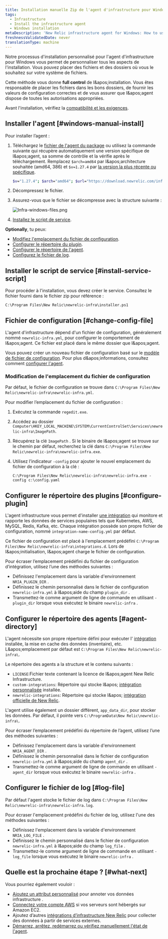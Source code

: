 ```yaml
---
title: Installation manuelle Zip de l'agent d'infrastructure pour Windows
tags:
  - Infrastructure
  - Install the infrastructure agent
  - Windows installation
metaDescription: 'New Relic infrastructure agent for Windows: How to use the manual install script so you can adapt it to your environment.'
freshnessValidatedDate: never
translationType: machine
---
```


Notre processus d&apos;installation personnalisé pour l&apos;agent d&apos;infrastructure pour Windows vous permet de personnaliser tous les aspects de l&apos;installation. Vous pouvez placer des fichiers et des dossiers où vous le souhaitez sur votre système de fichiers.

Cette méthode vous donne <DNT>**full control**</DNT> de l&amp;apos;installation. Vous êtes responsable de placer les fichiers dans les bons dossiers, de fournir les valeurs de configuration correctes et de vous assurer que l&amp;apos;agent dispose de toutes les autorisations appropriées.

Avant l&apos;installation, vérifiez la [compatibilité et les exigences](/docs/infrastructure/install-infrastructure-agent/get-started/requirements-infrastructure-agent).

## Installer l&apos;agent [#windows-manual-install]

Pour installer l’agent :

1. Téléchargez le [fichier de l&apos;agent du package](https://download.newrelic.com/infrastructure_agent/binaries/windows/) ou utilisez la commande suivante qui récupère automatiquement une version spécifique de l&amp;apos;agent, sa somme de contrôle et la vérifie après le téléchargement. Remplacez `$arch=amd64` par l&amp;apos;architecture souhaitée (amd64, 386) et `$v=1.27.4` par [la version la plus récente ou spécifique](https://github.com/newrelic/infrastructure-agent/releases/latest).

   ```sh
   $v="1.27.4"; $arch="amd64"; $url="https://download.newrelic.com/infrastructure_agent/binaries/windows/$arch/newrelic-infra-$arch.$v.zip";@("$url", "$url.sum") | ForEach-Object { Invoke-WebRequest -Uri $_ -OutFile $_.Split('/')[-1] }; write-host 'Checksum:' $(If (Select-String -Path "$url.sum".Split('/')[-1] -Pattern (Get-FileHash $url.Split('/')[-1]).Hash -Quiet) {"Ok"} Else {"Fail"})
   ```

2. Décompressez le fichier.

3. Assurez-vous que le fichier se décompresse avec la structure suivante :

   <img title="Infra-windows-files.png" alt="Infra-windows-files.png" src="/images/infrastructure_diagram_infra-agent-windows-folder-structure.webp" />

4. [Installez le script de service](#install-service-script).

<DNT>**Optionally**</DNT>, tu peux:

* [Modifiez l&apos;emplacement du fichier de configuration](#change-config-file).
* [Configurer le répertoire du plugin](#configure-plugin).
* [Configurer le répertoire de l&apos;agent](#agent-directory).
* [Configurez le fichier de log](#log-file).

## Installer le script de service [#install-service-script]

Pour procéder à l&apos;installation, vous devez créer le service. Consultez le fichier fourni dans le fichier zip pour référence :

```
C:\Program Files\New Relic\newrelic-infra\installer.ps1
```

## Fichier de configuration [#change-config-file]

L&apos;agent d&apos;infrastructure dépend d&apos;un fichier de configuration, généralement nommé `newrelic-infra.yml`, pour configurer le comportement de l&amp;apos;agent. Ce fichier est placé dans le même dossier que l&amp;apos;agent.

Vous pouvez créer un nouveau fichier de configuration basé sur le [modèle de fichier de configuration](/docs/infrastructure/new-relic-infrastructure/configuration/infrastructure-config-file-template-newrelic-infrayml). Pour plus d&amp;apos;informations, consultez comment [configurer l&apos;agent](/docs/infrastructure/new-relic-infrastructure/configuration/configure-infrastructure-agent).

### Modification de l&apos;emplacement du fichier de configuration

Par défaut, le fichier de configuration se trouve dans `C:\Program Files\New Relic\newrelic-infra\newrelic-infra.yml`.

Pour modifier l’emplacement du fichier de configuration :

1. Exécutez la commande `regedit.exe`.

2. Accédez au dossier `Computer\HKEY_LOCAL_MACHINE\SYSTEM\CurrentControlSet\Services\newrelic-infra\ImagePath`.

3. Récupérez la clé `ImagePath` . Si le binaire de l&amp;apos;agent se trouve sur le chemin par défaut, recherchez la clé dans `C:\Program Files\New Relic\newrelic-infra\newrelic-infra.exe`.

4. Utilisez l’indicateur `-config` pour ajouter le nouvel emplacement du fichier de configuration à la clé :

   ```
   C:\Program Files\New Relic\newrelic-infra\newrelic-infra.exe -config c:\config.yaml
   ```

## Configurer le répertoire des plugins [#configure-plugin]

L&apos;agent infrastructure vous permet d&apos;installer [une intégration](/docs/infrastructure/host-integrations/get-started/introduction-host-integrations) qui monitore et rapporte les données de services populaires tels que Kubernetes, AWS, MySQL, Redis, Kafka, etc. Chaque intégration possède son propre fichier de configuration, nommé `integration-name-config.yml` par défaut.

Ce fichier de configuration est placé à l&apos;emplacement prédéfini `C:\Program Files\New Relic\newrelic-infra\integrations.d`. Lors de l&amp;apos;initialisation, l&amp;apos;agent charge le fichier de configuration.

Pour écraser l’emplacement prédéfini du fichier de configuration d’intégration, utilisez l’une des méthodes suivantes :

* Définissez l&apos;emplacement dans la variable d&apos;environnement `NRIA_PLUGIN_DIR` .
* Définissez le chemin personnalisé dans le fichier de configuration `newrelic-infra.yml` à l&amp;apos;aide du champ `plugin_dir` .
* Transmettez-le comme argument de ligne de commande en utilisant `-plugin_dir` lorsque vous exécutez le binaire `newrelic-infra` .

## Configurer le répertoire des agents [#agent-directory]

L&apos;agent nécessite son propre répertoire défini pour exécuter l&apos; [intégration](/docs/infrastructure/host-integrations/get-started/introduction-host-integrations) installée, la mise en cache des données (inventaire), etc. L&amp;apos;emplacement par défaut est `C:\Program Files\New Relic\newrelic-infra\`.

Le répertoire des agents a la structure et le contenu suivants :

* `LICENSE`:Fichier texte contenant la licence de l&amp;apos;agent New Relic Infrastructure.
* `custom-integrations`: Répertoire qui stocke l&amp;apos; [intégration personnalisée](/docs/integrations/integrations-sdk/getting-started/introduction-infrastructure-integrations-sdk) installée.
* `newrelic-integrations`: Répertoire qui stocke l&amp;apos; [intégration officielle de New Relic](/docs/infrastructure/host-integrations/get-started/introduction-host-integrations).

L&apos;agent utilise également un dossier différent, `app_data_dir`, pour stocker les données. Par défaut, il pointe vers `C:\ProgramData\New Relic\newrelic-infra\`.

Pour écraser l’emplacement prédéfini du répertoire de l’agent, utilisez l’une des méthodes suivantes :

* Définissez l&apos;emplacement dans la variable d&apos;environnement `NRIA_AGENT_DIR` .
* Définissez le chemin personnalisé dans le fichier de configuration `newrelic-infra.yml` à l&amp;apos;aide du champ `agent_dir` .
* Transmettez-le comme argument de ligne de commande en utilisant `-agent_dir` lorsque vous exécutez le binaire `newrelic-infra` .

## Configurer le fichier de log [#log-file]

Par défaut l&apos;agent stocke le fichier de log dans `C:\Program Files\New Relic\newrelic-infra\newrelic-infra.log`.

Pour écraser l&apos;emplacement prédéfini du fichier de log, utilisez l&apos;une des méthodes suivantes :

* Définissez l&apos;emplacement dans la variable d&apos;environnement `NRIA_LOG_FILE` .
* Définissez le chemin personnalisé dans le fichier de configuration `newrelic-infra.yml` à l&amp;apos;aide du champ `log_file` .
* Transmettez-le comme argument de ligne de commande en utilisant `-log_file` lorsque vous exécutez le binaire `newrelic-infra` .

<InstallFeedback />

## Quelle est la prochaine étape ? [#what-next]

Vous pourriez également vouloir :

* [Ajoutez un attribut personnalisé](/docs/infrastructure/install-infrastructure-agent/configuration/infrastructure-agent-configuration-settings/#custom-attributes) pour annoter vos données infrastructure .
* [Connectez votre compte AWS](/docs/integrations/amazon-integrations/get-started/connect-aws-new-relic-infrastructure-monitoring/) si vos serveurs sont hébergés sur Amazon EC2.
* Ajoutez d’autres [intégrations d’infrastructure New Relic](/docs/integrations/infrastructure-integrations/get-started/introduction-infrastructure-integrations/) pour collecter des données à partir de services externes.
* [Démarrez, arrêtez, redémarrez ou vérifiez manuellement l&apos;état de l&apos;agent](/docs/infrastructure/install-infrastructure-agent/manage-your-agent/start-stop-restart-infrastructure-agent/#windows).